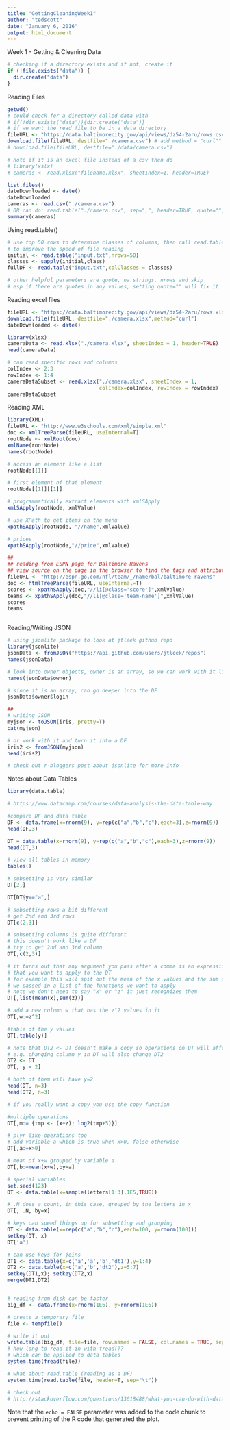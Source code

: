 ```yaml
---
title: "GettingCleaningWeek1"
author: "tedscott"
date: "January 6, 2016"
output: html_document
---
```


Week 1 - Getting & Cleaning Data

```r
# checking if a directory exists and if not, create it
if (!file.exists("data")) {
  dir.create("data")
}


```

Reading Files

```r
getwd()
# could check for a directory called data with
# if(!dir.exists("data")){dir.create("data")}
# if we want the read file to be in a data directory
fileURL <- "https://data.baltimorecity.gov/api/views/dz54-2aru/rows.csv?accessType=DOWNLOAD"
download.file(fileURL, destfile="./camera.csv") # add method = "curl"" on a Mac since it is https
# download.file(fileURL, destfile="./data/camera.csv")

# note if it is an excel file instead of a csv then do
# library(xslx)
# cameras <- read.xlsx("filename.xlsx", sheetIndex=1, header=TRUE)

list.files()
dateDownloaded <- date()
dateDownloaded
cameras <- read.csv("./camera.csv")
# OR can do: read.table("./camera.csv", sep=",", header=TRUE, quote="", na.strings="NA")
summary(cameras)
```

Using read.table()

```r
# use top 50 rows to determine classes of columns, then call read.table using those classes
# to improve the speed of file reading
initial <- read.table("input.txt",nrows=50)
classes <- sapply(initial,class)
fullDF <- read.table("input.txt",colClasses = classes)

# other helpful parameters are quote, na.strings, nrows and skip
# esp if there are quotes in any values, setting quote="" will fix it
```

Reading excel files
```r
fileURL <- "https://data.baltimorecity.gov/api/views/dz54-2aru/rows.xlsx?accessType=DOWNLOAD"
download.file(fileURL, destfile="./camera.xlsx",method="curl")
dateDownloaded <- date()

library(xlsx)
cameraData <- read.xlsx("./camera.xlsx", sheetIndex = 1, header=TRUE)
head(cameraData)

# can read specific rows and columns
colIndex <- 2:3
rowIndex <- 1:4
cameraDataSubset <- read.xlsx("./camera.xlsx", sheetIndex = 1, 
                              colIndex=colIndex, rowIndex = rowIndex)
cameraDataSubset


```

Reading XML

```r
library(XML)
fileURL <- "http://www.w3schools.com/xml/simple.xml"
doc <- xmlTreeParse(fileURL, useInternal=T)
rootNode <- xmlRoot(doc)
xmlName(rootNode)
names(rootNode)

# access an element like a list
rootNode[[1]]

# first element of that element
rootNode[[1]][[1]]

# programmatically extract elements with xmlSApply
xmlSApply(rootNode, xmlValue)

# use XPath to get items on the menu
xpathSApply(rootNode, "//name",xmlValue)

# prices
xpathSApply(rootNode,"//price",xmlValue)

##
## reading from ESPN page for Baltimore Ravens
## view source on the page in the browser to find the tags and attributes
fileURL <- "http://espn.go.com/nfl/team/_/name/bal/baltimore-ravens"
doc <- htmlTreeParse(fileURL, useInternal=T)
scores <- xpathSApply(doc,"//li[@class='score']",xmlValue)
teams <- xpathSApply(doc,"//li[@class='team-name']",xmlValue)
scores
teams



```

Reading/Writing JSON

```r
# using jsonlite package to look at jtleek github repo
library(jsonlite)
jsonData <- fromJSON("https://api.github.com/users/jtleek/repos")
names(jsonData)

# look into owner objects, owner is an array, so we can work with it like a DF
names(jsonData$owner)

# since it is an array, can go deeper into the DF
jsonData$owner$login

##
# writing JSON
myjson <- toJSON(iris, pretty=T)
cat(myjson)

# or work with it and turn it into a DF
iris2 <- fromJSON(myjson)
head(iris2)

# check out r-bloggers post about jsonlite for more info

```

Notes about Data Tables

```r
library(data.table)

# https://www.datacamp.com/courses/data-analysis-the-data-table-way

#compare DF and data table
DF <- data.frame(x=rnorm(9), y=rep(c("a","b","c"),each=3),z=rnorm(9))
head(DF,3)

DT = data.table(x=rnorm(9), y=rep(c("a","b","c"),each=3),z=rnorm(9))
head(DT,3)

# view all tables in memory
tables()

# subsetting is very similar
DT[2,]

DT[DT$y=="a",]

# subsetting rows a bit different
# get 2nd and 3rd rows
DT[c(2,3)]

# subsetting columns is quite different
# this doesn't work like a DF
# try to get 2nd and 3rd column
DT[,c(2,3)]

# it turns out that any argument you pass after a comma is an expression
# that you want to apply to the DT
# for example this will spit out the mean of the x values and the sum of the # z values
# we passed in a list of the functions we want to apply
# note we don't need to say "x" or "z" it just recognizes them
DT[,list(mean(x),sum(z))]

# add a new column w that has the z^2 values in it
DT[,w:=z^2]

#table of the y values
DT[,table(y)]

# note that DT2 <- DT doesn't make a copy so operations on DT will affect DT2
# e.g. changing column y in DT will also change DT2
DT2 <- DT
DT[, y:= 2]

# both of them will have y=2
head(DT, n=3)
head(DT2, n=3)

# if you really want a copy you use the copy function

#multiple operations
DT[,m:= {tmp <- (x+z); log2(tmp+5)}]

# plyr like operations too
# add variable a which is true when x>0, false otherwise
DT[,a:=x>0]

# mean of x+w grouped by variable a
DT[,b:=mean(x+w),by=a]

# special variables
set.seed(123)
DT <- data.table(x=sample(letters[1:3],1E5,TRUE))

# .N does a count, in this case, grouped by the letters in x
DT[, .N, by=x]

# keys can speed things up for subsetting and grouping
DT <- data.table(x=rep(c("a","b","c"),each=100, y=rnorm(100)))
setkey(DT, x)
DT['a']

# can use keys for joins
DT1 <- data.table(x=c('a','a','b','dt1'),y=1:4)
DT2 <- data.table(x=c('a','b','dt2'),z=5:7)
setkey(DT1,x); setkey(DT2,x)
merge(DT1,DT2)


# reading from disk can be faster
big_df <- data.frame(x=rnorm(1E6), y=rnnorm(1E6))

# create a temporary file
file <- tempfile()

# write it out
write.table(big_df, file=file, row.names = FALSE, col.names = TRUE, sep="\t", quote=F)
# how long to read it in with fread()?
# which can be applied to data tables
system.time(fread(file))

# what about read.table (reading as a DF)
system.time(read.table(file, header=T, sep="\t"))

# check out
# http://stackoverflow.com/questions/13618488/what-you-can-do-with-data-frame-that-you-cant-in-data-table

```





Note that the `echo = FALSE` parameter was added to the code chunk to prevent printing of the R code that generated the plot.
